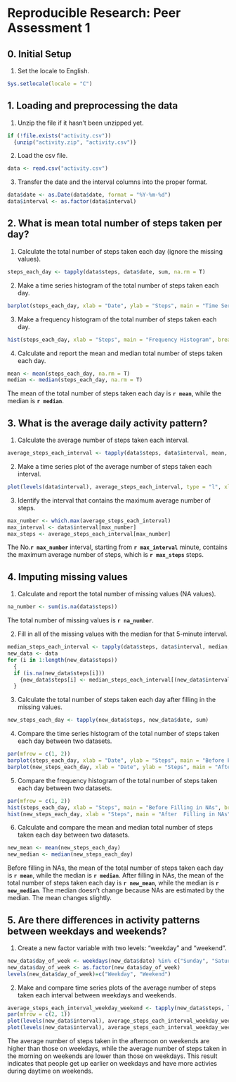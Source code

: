 # Reproducible Research: Peer Assessment 1


## 0. Initial Setup

1) Set the locale to English.
```r
Sys.setlocale(locale = "C")
```

## 1. Loading and preprocessing the data

1) Unzip the file if it hasn't been unzipped yet.
```r
if (!file.exists("activity.csv"))
  {unzip("activity.zip", "activity.csv")}
```

2) Load the csv file.
```r
data <- read.csv("activity.csv")
```

3) Transfer the date and the interval columns into the proper format.
```r
data$date <- as.Date(data$date, format = "%Y-%m-%d")
data$interval <- as.factor(data$interval)
```

## 2. What is mean total number of steps taken per day?

1) Calculate the total number of steps taken each day (ignore the missing values).
```r
steps_each_day <- tapply(data$steps, data$date, sum, na.rm = T)
```

2) Make a time series histogram of the total number of steps taken each day.
```r
barplot(steps_each_day, xlab = "Date", ylab = "Steps", main = "Time Series Histogram")
```

3) Make a frequency histogram of the total number of steps taken each day.
```r
hist(steps_each_day, xlab = "Steps", main = "Frequency Histogram", breaks = 20)
```

4) Calculate and report the mean and median total number of steps taken each day.
```r
mean <- mean(steps_each_day, na.rm = T)
median <- median(steps_each_day, na.rm = T)
```
The mean of the total number of steps taken each day is **`r mean`**, while the median is **`r median`**.

## 3. What is the average daily activity pattern?

1) Calculate the average number of steps taken each interval.
```r
average_steps_each_interval <- tapply(data$steps, data$interval, mean, na.rm = T)
```

2) Make a time series plot of the average number of steps taken each interval.
```r
plot(levels(data$interval), average_steps_each_interval, type = "l", xlab = "Inteval", ylab = "Average Steps", main = "Time Series Plot")
```

3) Identify the interval that contains the maximum average number of steps.
```r
max_number <- which.max(average_steps_each_interval)
max_interval <- data$interval[max_number]
max_steps <- average_steps_each_interval[max_number]
```
The No.**`r max_number`** interval, starting from **`r max_interval`** minute, contains the maximum average number of steps, which is **`r max_steps`** steps.

## 4. Imputing missing values

1) Calculate and report the total number of missing values (NA values).
```r
na_number <- sum(is.na(data$steps))
```
The total number of missing values is **`r na_number`**.

2) Fill in all of the missing values with the median for that 5-minute interval.
```r
median_steps_each_interval <- tapply(data$steps, data$interval, median, na.rm = T)
new_data <- data
for (i in 1:length(new_data$steps))
  {
  if (is.na(new_data$steps[i]))
    {new_data$steps[i] <- median_steps_each_interval[(new_data$interval[i])]}
  }
```

3) Calculate the total number of steps taken each day after filling in the missing values.
```r
new_steps_each_day <- tapply(new_data$steps, new_data$date, sum)
```

4) Compare the time series histogram of the total number of steps taken each day between two datasets.
```r
par(mfrow = c(1, 2))
barplot(steps_each_day, xlab = "Date", ylab = "Steps", main = "Before Filling in NAs")
barplot(new_steps_each_day, xlab = "Date", ylab = "Steps", main = "After  Filling in NAs")
```

5) Compare the frequency histogram of the total number of steps taken each day between two datasets.
```r
par(mfrow = c(1, 2))
hist(steps_each_day, xlab = "Steps", main = "Before Filling in NAs", breaks = 20)
hist(new_steps_each_day, xlab = "Steps", main = "After  Filling in NAs", breaks = 20)
```

6) Calculate and compare the mean and median total number of steps taken each day between two datasets.
```r
new_mean <- mean(new_steps_each_day)
new_median <- median(new_steps_each_day)
```
Before filling in NAs, the mean of the total number of steps taken each day is **`r mean`**, while the median is **`r median`**. After filling in NAs, the mean of the total number of steps taken each day is **`r new_mean`**, while the median is **`r new_median`**.
The median doesn't change because NAs are estimated by the median. The mean changes slightly. 

## 5. Are there differences in activity patterns between weekdays and weekends?

1) Create a new factor variable with two levels: "weekday" and "weekend".
```r
new_data$day_of_week <- weekdays(new_data$date) %in% c("Sunday", "Saturday")
new_data$day_of_week <- as.factor(new_data$day_of_week)
levels(new_data$day_of_week)=c("Weekday", "Weekend")
```

2) Make and compare time series plots of the average number of steps taken each interval between weekdays and weekends.
```r
average_steps_each_interval_weekday_weekend <- tapply(new_data$steps, list(new_data$interval, new_data$day_of_week), mean)
par(mfrow = c(2, 1))
plot(levels(new_data$interval), average_steps_each_interval_weekday_weekend[1:288], type = "l", xlab = "Inteval", ylab = "Average Steps", main = "Time Series Plot - Weekday")
plot(levels(new_data$interval), average_steps_each_interval_weekday_weekend[289:576], type = "l", xlab = "Inteval", ylab = "Average Steps", main = "Time Series Plot - Weekend")
```

The average number of steps taken in the afternoon on weekends are higher than those on weekdays, while the average number of steps taken in the morning on weekends are lower than those on weekdays. This result indicates that people get up earlier on weekdays and have more activies during daytime on weekends.